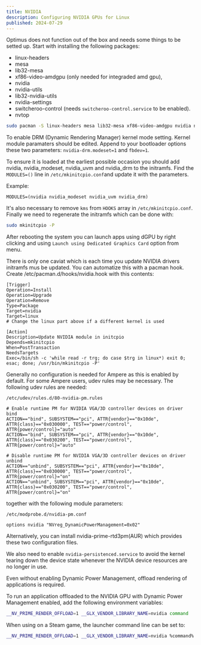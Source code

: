 ```yaml
---
title: NVIDIA
description: Configuring NVIDIA GPUs for Linux
published: 2024-07-29
---
```


Optimus does not function out of the box and needs some things to be setted up.
Start with installing the following packages:

- linux-headers
- mesa
- lib32-mesa
- xf86-video-amdgpu (only needed for integraded amd gpu),
- nvidia
- nvidia-utils
- lib32-nvidia-utils
- nvidia-settings
- switcheroo-control (needs `switcheroo-control.service` to be enabled).
- nvtop

```sh
sudo pacman -S linux-headers mesa lib32-mesa xf86-video-amdgpu nvidia nvidia-utils lib32-nvidia-utils nvidia-settings switcheroo-control nvtop
```

To enable DRM (Dynamic Rendering Manager) kernel mode setting. Kernel module paramaters should be edited. Append to your bootloader options these two parameters: `nvidia-drm.modeset=1` and `fbdev=1`.

To ensure it is loaded at the earliest possible occasion you should add nvidia, nvidia_modeset, nvidia_uvm and nvidia_drm to the initramfs. Find the `MODULES=()` line in `/etc/mkinitcpio.conf`and update it with the parameters.

Example:

```text
MODULES=(nvidia nvidia_modeset nvidia_uvm nvidia_drm)
```

It's also necessary to remove `kms` from `HOOKS` array in `/etc/mkinitcpio.conf`. Finally we need to regenerate the initramfs which can be done with:

```sh
sudo mkinitcpio -P
```

After rebooting the system you can launch apps using dGPU by right clicking and using `Launch using Dedicated Graphics Card` option from menu.

There is only one caviat which is each time you update NVIDIA drivers initramfs mus be updated. You can automatize this with a pacman hook.
Create /etc/pacman.d/hooks/nvidia.hook with this contents:

```text
[Trigger]
Operation=Install
Operation=Upgrade
Operation=Remove
Type=Package
Target=nvidia
Target=linux
# Change the linux part above if a different kernel is used

[Action]
Description=Update NVIDIA module in initcpio
Depends=mkinitcpio
When=PostTransaction
NeedsTargets
Exec=/bin/sh -c 'while read -r trg; do case $trg in linux*) exit 0; esac; done; /usr/bin/mkinitcpio -P'
```

Generally no configuration is needed for Ampere as this is enabled by default. For some Ampere users, udev rules may be necessary. The following udev rules are needed:

`/etc/udev/rules.d/80-nvidia-pm.rules`

```text
# Enable runtime PM for NVIDIA VGA/3D controller devices on driver bind
ACTION=="bind", SUBSYSTEM=="pci", ATTR{vendor}=="0x10de", ATTR{class}=="0x030000", TEST=="power/control", ATTR{power/control}="auto"
ACTION=="bind", SUBSYSTEM=="pci", ATTR{vendor}=="0x10de", ATTR{class}=="0x030200", TEST=="power/control", ATTR{power/control}="auto"

# Disable runtime PM for NVIDIA VGA/3D controller devices on driver unbind
ACTION=="unbind", SUBSYSTEM=="pci", ATTR{vendor}=="0x10de", ATTR{class}=="0x030000", TEST=="power/control", ATTR{power/control}="on"
ACTION=="unbind", SUBSYSTEM=="pci", ATTR{vendor}=="0x10de", ATTR{class}=="0x030200", TEST=="power/control", ATTR{power/control}="on"
```

together with the following module parameters:

`/etc/modprobe.d/nvidia-pm.conf`

```text
options nvidia "NVreg_DynamicPowerManagement=0x02"
```

Alternatively, you can install nvidia-prime-rtd3pm(AUR) which provides these two configuration files.

We also need to enable `nvidia-persistenced.service` to avoid the kernel tearing down the device state whenever the NVIDIA device resources are no longer in use.

Even without enabling Dynamic Power Management, offload rendering of applications is required.

To run an application offloaded to the NVIDIA GPU with Dynamic Power Management enabled, add the following environment variables:

```sh
__NV_PRIME_RENDER_OFFLOAD=1 __GLX_VENDOR_LIBRARY_NAME=nvidia command
```

When using on a Steam game, the launcher command line can be set to:

```sh
__NV_PRIME_RENDER_OFFLOAD=1 __GLX_VENDOR_LIBRARY_NAME=nvidia %command%
```
